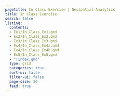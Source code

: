 ```yaml
---
pagetitle: In Class Exercise | Geospatial Analytics
title: In Class Exercise
search: false
listing:
  contents: 
  - Ex1/In_Class_Ex1.qmd
  - Ex2/In_Class_Ex2.qmd
  - Ex3/In_Class_Ex3.qmd
  - Ex4/In_Class_Ex4a.qmd
  - Ex4/In_Class_Ex4b.qmd
  - Ex5/In_Class_Ex5.qmd
  - "!index.qmd"
  type: grid
  categories: true
  sort-ui: false
  filter-ui: false
  page-size: 30
  feed: true
---
```

